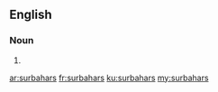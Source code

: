 ==English==

===Noun===
{{head|en}}

# {{plural of|surbahar}}

[[ar:surbahars]]
[[fr:surbahars]]
[[ku:surbahars]]
[[my:surbahars]]